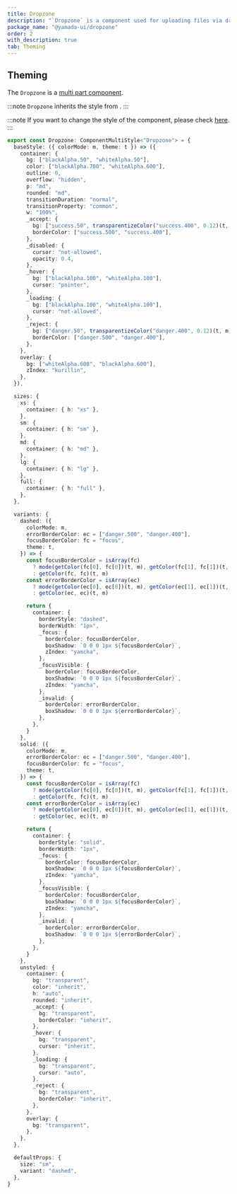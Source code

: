 ```yaml
---
title: Dropzone
description: "`Dropzone` is a component used for uploading files via drag and drop."
package_name: "@yamada-ui/dropzone"
order: 2
with_description: true
tab: Theming
---
```


## Theming

The `Dropzone` is a [multi part component](/styled-system/theming/component-styles#multi-part-components).

:::note
`Dropzone` inherits the style from .
:::

:::note
If you want to change the style of the component, please check [here](/styled-system/theming/customize-theme#changing-the-style-of-components).
:::

```ts
export const Dropzone: ComponentMultiStyle<"Dropzone"> = {
  baseStyle: ({ colorMode: m, theme: t }) => ({
    container: {
      bg: ["blackAlpha.50", "whiteAlpha.50"],
      color: ["blackAlpha.700", "whiteAlpha.600"],
      outline: 0,
      overflow: "hidden",
      p: "md",
      rounded: "md",
      transitionDuration: "normal",
      transitionProperty: "common",
      w: "100%",
      _accept: {
        bg: ["success.50", transparentizeColor("success.400", 0.12)(t, m)],
        borderColor: ["success.500", "success.400"],
      },
      _disabled: {
        cursor: "not-allowed",
        opacity: 0.4,
      },
      _hover: {
        bg: ["blackAlpha.100", "whiteAlpha.100"],
        cursor: "pointer",
      },
      _loading: {
        bg: ["blackAlpha.100", "whiteAlpha.100"],
        cursor: "not-allowed",
      },
      _reject: {
        bg: ["danger.50", transparentizeColor("danger.400", 0.12)(t, m)],
        borderColor: ["danger.500", "danger.400"],
      },
    },
    overlay: {
      bg: ["whiteAlpha.600", "blackAlpha.600"],
      zIndex: "kurillin",
    },
  }),

  sizes: {
    xs: {
      container: { h: "xs" },
    },
    sm: {
      container: { h: "sm" },
    },
    md: {
      container: { h: "md" },
    },
    lg: {
      container: { h: "lg" },
    },
    full: {
      container: { h: "full" },
    },
  },

  variants: {
    dashed: ({
      colorMode: m,
      errorBorderColor: ec = ["danger.500", "danger.400"],
      focusBorderColor: fc = "focus",
      theme: t,
    }) => {
      const focusBorderColor = isArray(fc)
        ? mode(getColor(fc[0], fc[0])(t, m), getColor(fc[1], fc[1])(t, m))(m)
        : getColor(fc, fc)(t, m)
      const errorBorderColor = isArray(ec)
        ? mode(getColor(ec[0], ec[0])(t, m), getColor(ec[1], ec[1])(t, m))(m)
        : getColor(ec, ec)(t, m)

      return {
        container: {
          borderStyle: "dashed",
          borderWidth: "1px",
          _focus: {
            borderColor: focusBorderColor,
            boxShadow: `0 0 0 1px ${focusBorderColor}`,
            zIndex: "yamcha",
          },
          _focusVisible: {
            borderColor: focusBorderColor,
            boxShadow: `0 0 0 1px ${focusBorderColor}`,
            zIndex: "yamcha",
          },
          _invalid: {
            borderColor: errorBorderColor,
            boxShadow: `0 0 0 1px ${errorBorderColor}`,
          },
        },
      }
    },
    solid: ({
      colorMode: m,
      errorBorderColor: ec = ["danger.500", "danger.400"],
      focusBorderColor: fc = "focus",
      theme: t,
    }) => {
      const focusBorderColor = isArray(fc)
        ? mode(getColor(fc[0], fc[0])(t, m), getColor(fc[1], fc[1])(t, m))(m)
        : getColor(fc, fc)(t, m)
      const errorBorderColor = isArray(ec)
        ? mode(getColor(ec[0], ec[0])(t, m), getColor(ec[1], ec[1])(t, m))(m)
        : getColor(ec, ec)(t, m)

      return {
        container: {
          borderStyle: "solid",
          borderWidth: "1px",
          _focus: {
            borderColor: focusBorderColor,
            boxShadow: `0 0 0 1px ${focusBorderColor}`,
            zIndex: "yamcha",
          },
          _focusVisible: {
            borderColor: focusBorderColor,
            boxShadow: `0 0 0 1px ${focusBorderColor}`,
            zIndex: "yamcha",
          },
          _invalid: {
            borderColor: errorBorderColor,
            boxShadow: `0 0 0 1px ${errorBorderColor}`,
          },
        },
      }
    },
    unstyled: {
      container: {
        bg: "transparent",
        color: "inherit",
        h: "auto",
        rounded: "inherit",
        _accept: {
          bg: "transparent",
          borderColor: "inherit",
        },
        _hover: {
          bg: "transparent",
          cursor: "inherit",
        },
        _loading: {
          bg: "transparent",
          cursor: "auto",
        },
        _reject: {
          bg: "transparent",
          borderColor: "inherit",
        },
      },
      overlay: {
        bg: "transparent",
      },
    },
  },

  defaultProps: {
    size: "sm",
    variant: "dashed",
  },
}
```
